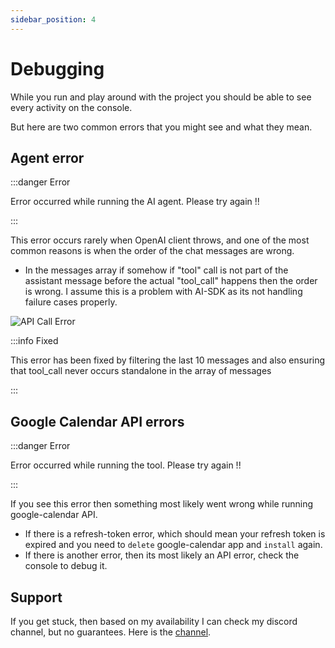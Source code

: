 ```yaml
---
sidebar_position: 4
---
```


# Debugging


While you run and play around with the project you should be able to see every activity on the console.

But here are two common errors that you might see and what they mean.

## Agent error

:::danger Error

Error occurred while running the AI agent. Please try again !!

:::

This error occurs rarely when OpenAI client throws, and one of the most common reasons is when the order of the chat messages are wrong.
- In the messages array if somehow if "tool" call is not part of the assistant message before the actual "tool_call" happens then the order is wrong. I assume this is a problem with AI-SDK as its not handling failure cases properly. 

![API Call Error](./assets/api-call-error.png)

:::info Fixed

This error has been fixed by filtering the last 10 messages and also ensuring that tool_call never occurs standalone in the array of messages

:::


## Google Calendar API errors

:::danger Error

Error occurred while running the tool. Please try again !!

:::

If you see this error then something most likely went wrong while running google-calendar API.

- If there is a refresh-token error, which should mean your refresh token is expired and you need to `delete` google-calendar app and `install` again.
- If there is another error, then its most likely an API error, check the console to debug it. 


## Support

If you get stuck, then based on my availability I can check my discord channel, but no guarantees. 
Here is the [channel](https://discord.com/channels/1121796870231040020/1238871401327235125).




